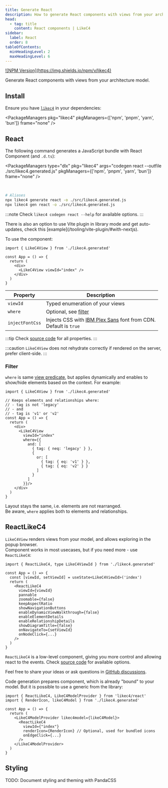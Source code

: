 ```yaml
---
title: Generate React
description: How to generate React components with views from your architecture model
head:
  - tag: title
    content: React components | LikeC4
sidebar:
  label: React
  order: 8
tableOfContents:
  minHeadingLevel: 2
  maxHeadingLevel: 6    
---
```



<p>
<a href="https://www.npmjs.com/package/likec4" target="_blank">![NPM Version](https://img.shields.io/npm/v/likec4)</a>
</p>

Generate React components with views from your architecture model.

## Install

Ensure you have [`likec4`](https://www.npmjs.com/package/likec4) in your dependencies:

<PackageManagers
    pkg="likec4"
    pkgManagers={['npm', 'pnpm', 'yarn', 'bun']}
    frame="none"
  />
<br />

## React

The following command generates a JavaScript bundle with React Component (and `.d.ts`):

<PackageManagers
   type="dlx"
   pkg="likec4"
   args="codegen react --outfile ./src/likec4.generated.js"
   pkgManagers={['npm', 'pnpm', 'yarn', 'bun']}
   frame="none"
   />

<br />   

```sh frame="none"
# Aliases
npx likec4 generate react -o ./src/likec4.generated.js
npx likec4 gen react -o ./src/likec4.generated.js

```

:::note
Check `likec4 codegen react --help` for available options.
:::

<Aside type='tip' title="Vite plugin" >
There is also an option to use Vite plugin in library mode and get auto-updates, check this [example](/tooling/vite-plugin/#with-nextjs).
</Aside >


To use the component:

```tsx
import { LikeC4View } from './likec4.generated'

const App = () => {
  return (
    <div>
      <LikeC4View viewId="index" />
    </div>
  )
}
```

| Property            | Description                                                                                         |
| -----------------   | --------------------------------------------------------------------------------------------------- |
| `viewId`            | Typed enumeration of your views                                                                     |
| `where`             | Optional, see [filter](#filter) |
| `injectFontCss`     | Injects CSS with <a href='https://fontsource.org/fonts/ibm-plex-sans' target='_blank'>IBM Plex Sans</a> font from CDN.<br/>Default is `true` |

:::tip
Check <a href="https://github.com/likec4/likec4/blob/main/packages/diagram/src/bundle/LikeC4View.props.ts#L5-L156" target="_blank">source code</a> for all properties.
:::

:::caution
`LikeC4View` does not rehydrate correctly if rendered on the server, prefer client-side.
:::

### Filter

`where` is same [view predicate](/dsl/views#filter), but applies dynamically and enables to show/hide elements based on the context. For example:

```tsx
import { LikeC4View } from './likec4.generated'

// Keeps elements and relationships where:
// - tag is not 'legacy'
// - and 
// - tag is 'v1' or 'v2'
const App = () => {
  return (
    <div>
      <LikeC4View
        viewId="index"
        where={{
          and: [
            { tag: { neq: 'legacy' } },
            { 
              or: [
                { tag: { eq: 'v1' } },
                { tag: { eq: 'v2' } }
              ] 
            }
          ]
        }}/>
    </div>
  )
}
```

Layout stays the same, i.e. elements are not rearranged.  
Be aware, `where` applies both to elements and relationships.

## ReactLikeC4

`LikeC4View` renders views from your model, and allows exploring in the popup browser.  
Component works in most usecases, but if you need more - use `ReactLikeC4`:

```tsx
import { ReactLikeC4, type LikeC4ViewId } from './likec4.generated'

const App = () => {
  const [viewId, setViewId] = useState<LikeC4ViewId>('index')
  return (
    <ReactLikeC4
      viewId={viewId}
      pannable
      zoomable={false} 
      keepAspectRatio
      showNavigationButtons
      enableDynamicViewWalkthrough={false}
      enableElementDetails
      enableRelationshipDetails
      showDiagramTitle={false}
      onNavigateTo={setViewId}
      onNodeClick={...}
    />
  )
}
```

`ReactLikeC4` is a low-level component, giving you more control and allowing react to the events. 
Check <a href="https://github.com/likec4/likec4/blob/main/packages/diagram/src/LikeC4Diagram.props.ts" target="_blank">source code</a> for available options.

Feel free to share your ideas or ask questions in <a href="https://github.com/likec4/likec4/discussions/" target='_blank'>GitHub discussions</a>.

<Aside type='tip' title="Generic version" >
Code generation prepares component, which is already "bound" to your model.  
But it is possible to use a generic from the library:

```tsx
import { ReactLikeC4, LikeC4ModelProvider } from 'likec4/react'
import { RenderIcon, likeC4Model } from './likec4.generated'

const App = () => {
  return (
    <LikeC4ModelProvider likec4model={likeC4Model}>
      <ReactLikeC4
        viewId={"index"}
        renderIcon={RenderIcon} // Optional, used for bundled icons
        onEdgeClick={...}
      />
    </LikeC4ModelProvider>
  )
}
```

</Aside>

## Styling

<Aside type='caution' title="In progress" >
  TODO: Document styling and theming with PandaCSS
</Aside>
